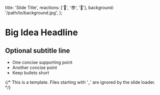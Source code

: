   title: 'Slide Title',
  reactions: ['🧡', '😎', '🤔'],
  background: '/path/to/background.jpg',
};

# Big Idea Headline

## Optional subtitle line

- One concise supporting point
- Another concise point
- Keep bullets short

{/* This is a template. Files starting with '_' are ignored by the slide loader. */}
